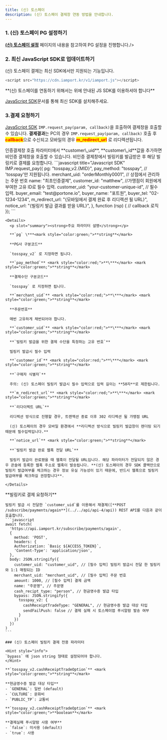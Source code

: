 ```yaml
---
title: (신) 토스페이
description: (신) 토스페이 결제창 연동 방법을 안내합니다.
---
```




### 1. (신) 토스페이 PG 설정하기

[**(신) 토스페이 설정**](../../../ready/2-pg/pg/tosspay-v2) 페이지의 내용을 참고하여 PG 설정을 진행합니다./>

### 2. 최신 JavaScript SDK로 업데이트하기 <a href="#2." id="2."></a>

(신) 토스페이 결제는 최신 SDK에서만 지원되는 기능입니다.

```javascript title="JS SDK"
<script src="https://cdn.iamport.kr/v1/iamport.js"></script>
```

<Hint style="info">
  **(신) 토스페이를 연동하기 위해서는 위에 안내된 JS SDK를 이용하셔야 합니다**

</Hint>

[JavaScript SDK](../../../sdk/javascript-sdk/readme)문서를 통해 최신 SDK를 설치해주세요.

### 3.결제 요청하기

[JavaScript SDK](../../../sdk/javascript-sdk/readme) `IMP.request_pay(param, callback)`을 호출하여 결제창을 호출할 수 있습니다.
**결제결과**는 PC의 경우 `IMP.request_pay(param, callback)` 호출 후 <mark style="color:red;">**callback**</mark>으로 수신되고 모바일의 경우 <mark style="color:red;">**m_redirect_url**</mark> 로 리디렉션됩니다.

<Tabs>
  <Tab title="인증 결제창 요청">

  </Tab>

  <Tab title="비인증 결제창 요청">
    인증결제창 호출 파라미터에서 **customer\_uid**, **customer\_id**값을 추가하면 비인증 결제창을 호출할 수 있습니다.
    비인증 결제창에서 빌링키를 발급받은 후 해당 빌링키로 결제를 요청합니다.
    ```javascript title="Javascript SDK"
    IMP.request_pay({
      pg: "tosspay_v2.{MID}",
      pay_method: "tosspay", // 'tosspay'만 지원됩니다.
      merchant_uid: "orderMonthly0001", // 상점에서 관리하는 주문 번호
      name: "최초인증결제",
      customer_id: "matthew", //가맹점이 회원에게 부여한 고유 ID로 필수 입력.
      customer_uid: "your-customer-unique-id", // 필수 입력.
      buyer_email: "test@portone.io",
      buyer_name: "포트원",
      buyer_tel: "02-1234-1234",
      m_redirect_url: "{모바일에서 결제 완료 후 리디렉션 될 URL}",
      notice_url: "{빌링키 발급 결과를 받을 URL}",
    }, function (rsp) {
      // callback 로직
    });
    ```

    <Details>
      <p slot="summary"><strong>주요 파라미터 설명</strong></p>

      **`pg` \***<mark style="color:green;">**string**</mark>

      **PG사 구분코드**

      `tosspay_v2` 로 지정하면 됩니다.

      **`pay_method`** <mark style="color:red;">**\***</mark> <mark style="color:green;">**string**</mark>

      **결제수단 구분코드**

      `tosspay` 로 지정하면 됩니다.

      **`merchant_uid`** <mark style="color:red;">**\***</mark> <mark style="color:green;">**string**</mark>

      **주문번호**

      매번 고유하게 채번되어야 합니다.

      **`customer_uid`** <mark style="color:red;">**\***</mark> <mark style="color:green;">**string**</mark>

      **`빌링키 발급을 위한 결제 수단을 특정하는 고유 번호`**

      빌링키 발급시 필수 입력

      **`customer_id`** <mark style="color:red;">**\***</mark> <mark style="color:green;">**string**</mark>

      **`구매자 식별자`**

      주의: (신) 토스페이 빌링키 발급시 필수 입력으로 입력 길이는 **50자**로 제한됩니다.

      **`m_redirect_url`** <mark style="color:red;">**\***</mark> <mark style="color:green;">**string**</mark>

      **`리다이렉트 URL`**

      리디렉션 방식으로 진행할 경우, 트랜잭션 종료 이후 302 리디렉션 될 가맹점 URL

      (신) 토스페이의 경우 모바일 환경에서 **리디렉션 방식으로 빌링키 발급창이 렌더링 되기 때문에 필수입력입니다.**

      **`notice_url`** <mark style="color:green;">**string**</mark>

      **`빌링키 발급 완료 웹훅 전달 URL`**

      빌링키 발급이 완료됐을 때 웹훅이 전달될 URL입니다. 해당 파라미터가 전달되지 않은 경우 콘솔에 등록한 웹훅 주소로 웹훅이 발송됩니다. **(신) 토스페이의 경우 SDK 콜백만으로 빌링키 발급여부를 체크하는 경우 정보 유실 가능성이 있기 때문에, 반드시 웹훅으로 빌링키 발급여부를 체크하길 권장합니다**.

    </Details>

  </Tab>

  <Tab title="비인증 결제 API">
    **빌링키로 결제 요청하기**

    빌링키 발급 시 전달한 `customer_uid`를 이용해서 재결제([**POST /subscribe/payments/again**](../../api/api-4/api)) REST API를 다음과 같이 호출합니다.
    ```javascript
    await fetch(
      'https://api.iamport.kr/subscribe/payments/again',
      {
        method: 'POST',
        headers: {
        Authorization: `Basic ${ACCESS_TOKEN}`,
        'Content-Type': 'application/json',
      },
      body: JSON.stringify({
        customer_uid: "customer_uid", // [필수 입력] 빌링키 발급시 전달 한 빌링키와 1:1 매핑되는 ID
        merchant_uid: "merchant_uid", // [필수 입력] 주문 번호
        amount: 1000, // [필수 입력] 결제 금액
        name: "주문명", // 주문명
        cash_recipt_type: "person", // 현금영수증 발급 타입
        bypass: JSON.stringify({
          tosspay_v2: {
            cashReceiptTradeType: "GENERAL", // 현금영수증 발급 대상 타입
            sendFailPush: false // 결제 실패 시 토스페이앱 푸시알람 발송 여부
          }
        })
      })
    )
    ```

    ### (신) 토스페이 빌링키 결제 전용 파라미터

    <Hint style="info">
    `bypass` 에 json string 형태로 설정되어야 합니다.
    </Hint>

    **`tosspay_v2.cashReceiptTradeOption`** <mark style="color:green;">**string**</mark>

    **현금영수증 발급 대상 타입**
    - `GENERAL`: 일반 (default)
    - `CULTURE`: 문화비
    - `PUBLIC_TP`: 교통비

    **`tosspay_v2.cashReceiptTradeOption`** <mark style="color:green;">**boolean**</mark>

    **결제실패 푸시알람 사용 여부**
    - `false`: 미사용 (default)
    - `true`: 사용

  </Tab>
</Tabs>
